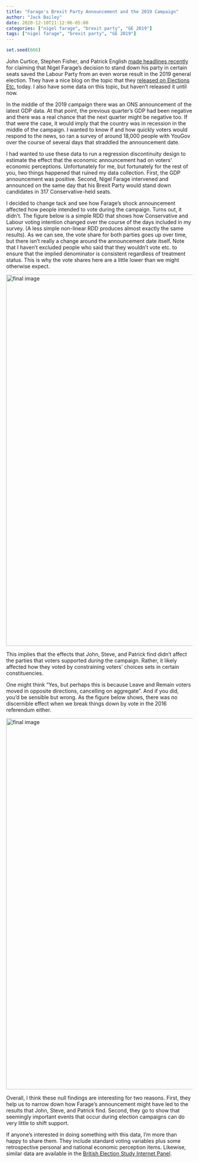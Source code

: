 ```yaml
---
title: "Farage's Brexit Party Announcement and the 2019 Campaign"
author: "Jack Bailey"
date: 2020-12-10T21:12:06-05:00
categories: ["nigel farage", "brexit party", "GE 2019"]
tags: ["nigel farage", "brexit party", "GE 2019"]
---
```


```r
set.seed(666)
```

John Curtice, Stephen Fisher, and Patrick English [made headlines recently](https://www.theguardian.com/politics/2021/nov/03/nigel-farages-brexit-party-saved-labour-seats-in-2019-election-analysis-finds) for claiming that Nigel Farage's decision to stand down his party in certain seats saved the Labour Party from an even worse result in the 2019 general election. They have a nice blog on the topic that they [released on Elections Etc.](https://electionsetc.com/2021/12/10/what-impact-did-the-brexit-party-have-in-the-2019-general-election/) today. I also have some data on this topic, but haven't released it until now.

In the middle of the 2019 campaign there was an ONS announcement of the latest GDP data. At that point, the previous quarter's GDP had been negative and there was a real chance that the next quarter might be negative too. If that were the case, it would imply that the country was in recession in the middle of the campaign. I wanted to know if and how quickly voters would respond to the news, so ran a survey of around 18,000 people with YouGov over the course of several days that straddled the announcement date.

I had wanted to use these data to run a regression discontinuity design to estimate the effect that the economic announcement had on voters' economic perceptions. Unfortunately for me, but fortunately for the rest of you, two things happened that ruined my data collection. First, the GDP announcement was positive. Second, Nigel Farage intervened and announced on the same day that his Brexit Party would stand down candidates in 317 Conservative-held seats.

I decided to change tack and see how Farage's shock announcement affected how people intended to vote during the campaign. Turns out, it didn't. The figure below is a simple RDD that shows how Conservative and Labour voting intention changed over the course of the days included in my survey. (A less simple non-linear RDD produces almost exactly the same results). As we can see, the vote share for both parties goes up over time, but there isn't really a change around the announcement date itself. Note that I haven't excluded people who said that they wouldn't vote etc. to ensure that the implied denominator is consistent regardless of treatment status. This is why the vote shares here are a little lower than we might otherwise expect.

<img src="/post/bit-more-on-brexit-party/main-plot.png" alt="final image" width="1000"/>

This implies that the effects that John, Steve, and Patrick find didn't affect the parties that voters supported *during* the campaign. Rather, it likely affected how they voted by constraining voters' choices sets in certain constituencies.

One might think "Yes, but perhaps this is because Leave and Remain voters moved in opposite directions, cancelling on aggregate". And if you did, you'd be sensible but wrong. As the figure below shows, there was no discernible effect when we break things down by vote in the 2016 referendum either.

<img src="/post/bit-more-on-brexit-party/eu_plot.png" alt="final image" width="1000"/>

Overall, I think these null findings are interesting for two reasons. First, they help us to narrow down how Farage's announcement might have led to the results that John, Steve, and Patrick find. Second, they go to show that seemingly important events that occur during election campaigns can do very little to shift support.

If anyone's interested in doing something with this data, I'm more than happy to share them. They include standard voting variables plus some retrospective personal and national economic perception items. Likewise, similar data are available in the [British Election Study Internet Panel](http://britishelectionstudy.com).